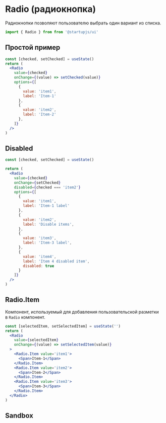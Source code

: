 
# Radio (радиокнопка)

Радиокнопки позволяют пользователю выбрать один вариант из списка.

```jsx
import { Radio } from from '@startupjs/ui'
```

## Простой пример

```jsx example
const [checked, setChecked] = useState()
return (
  <Radio
    value={checked}
    onChange={(value) => setChecked(value)}
    options={[
      {
        value: 'item1',
        label: 'Item-1'
      },
      {
        value: 'item2',
        label: 'Item-2'
      },
    ]}
  />
)
```

## Disabled

```jsx example
const [checked, setChecked] = useState()

return (
  <Radio
    value={checked}
    onChange={setChecked}
    disabled={checked === 'item2'}
    options={[
      {
        value: 'item1',
        label: 'Item-1 label'
      },
      {
        value: 'item2',
        label: 'Disable items',
      },
      {
        value: 'item3',
        label: 'Item-3 label',
      },
      {
        value: 'item4',
        label: 'Item 4 disabled item',
        disabled: true
      }
    ]}
  />
)
```

## Radio.Item

Компонент, используемый для добавления пользовательской разметки в `Radio` компонент.

```jsx example
const [selectedItem, setSelectedItem] = useState('')
return (
  <Radio
    value={selectedItem}
    onChange={(value) => setSelectedItem(value)}
  >
    <Radio.Item value='item1'>
      <Span>Item-1</Span>
    </Radio.Item>
    <Radio.Item value='item2'>
      <Span>Item-2</Span>
    </Radio.Item>
    <Radio.Item value='item3'>
      <Span>Item-3</Span>
    </Radio.Item>
  </Radio>
)
```

## Sandbox

<Sandbox Component={Radio} />
